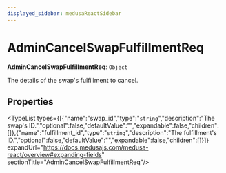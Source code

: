 ```yaml
---
displayed_sidebar: medusaReactSidebar
---
```



# AdminCancelSwapFulfillmentReq

 **AdminCancelSwapFulfillmentReq**: `Object`

The details of the swap's fulfillment to cancel.

## Properties

<TypeList types={[{"name":"swap_id","type":"`string`","description":"The swap's ID.","optional":false,"defaultValue":"","expandable":false,"children":[]},{"name":"fulfillment_id","type":"`string`","description":"The fulfillment's ID.","optional":false,"defaultValue":"","expandable":false,"children":[]}]} expandUrl="https://docs.medusajs.com/medusa-react/overview#expanding-fields" sectionTitle="AdminCancelSwapFulfillmentReq"/>
